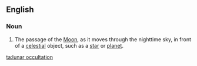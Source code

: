==English==

===Noun===
{{wikipedia|occultation#Occultations by the Moon|Lunar occultation}}
{{en-noun|head=[[lunar]] [[occultation]]}}

# {{context|astronomy|lang=en}} The passage of the [[Moon]], as it moves through the nighttime sky, in front of a [[celestial]] object, such as a [[star]] or [[planet]].

[[ta:lunar occultation]]
